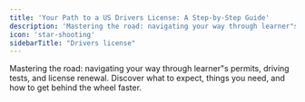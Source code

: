 ```yaml
---
title: 'Your Path to a US Drivers License: A Step-by-Step Guide'
description: 'Mastering the road: navigating your way through learner"s permits, driving tests, and license renewal. Discover what to expect, things you need, and how to get behind the wheel faster.'
icon: 'star-shooting'
sidebarTitle: "Drivers license"
---
```



Mastering the road: navigating your way through learner"s permits, driving tests, and license renewal. Discover what to expect, things you need, and how to get behind the wheel faster.

